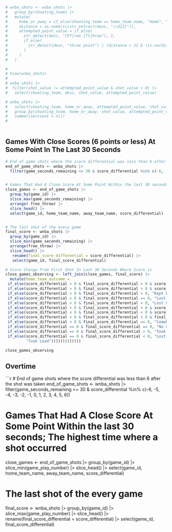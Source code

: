 ```r
# wnba_shots <- wnba_shots |>
#   group_by(shooting_team) |>
#   mutate(
#     home_or_away = if_else(shooting_team == home_team_name, "Home", "Away"),
#     distance = as.numeric(str_extract(desc, "\\d{2}")),
#     attempted_point_value = if_else(
#       str_detect(desc, "[Ff]ree [Tt]hrow"), 1,
#       if_else(
#         str_detect(desc, "three point") | (distance > 21 & !is.na(distance)), 3, 2
#       )
#     )
#   )

# 
# View(wnba_shots)
# 
# wnba_shots |> 
#  filter(shot_value != attempted_point_value & shot_value > 0) |>
#   select(shooting_team, desc, shot_value, attempted_point_value)

```

```r
# wnba_shots |>
#   select(shooting_team, home_or_away, attempted_point_value, shot_value) |>
#   group_by(shooting_team, home_or_away, shot_value, attempted_point_value) |>
#   summarise(count = n())
#   
  
```


## Games With Close Scores (6 points or less) At Some Point In The Last 30 Seconds
```r
# End of game shots where the score differential was less than 6 after the shot was taken
end_of_game_shots <- wnba_shots |>
  filter(game_seconds_remaining <= 30 & score_differential %in% c(-6, -5, -4, -3, -2, -1, 0, 1, 2, 3, 4, 5, 6)) 


# Games That Had A Close Score At Some Point Within the last 30 seconds; The highest time where a shot occurred
close_games <- end_of_game_shots |> 
  group_by(game_id) |> 
  slice_max(game_seconds_remaining) |> 
  arrange(-free_throw) |> 
  slice_head() |>
  select(game_id, home_team_name, away_team_name, score_differential)


# The last shot of the every game 
final_score <- wnba_shots |> 
  group_by(game_id) |> 
  slice_min(game_seconds_remaining) |> 
  arrange(free_throw) |> 
  slice_head() |> 
   rename(final_score_differential = score_differential) |> 
   select(game_id, final_score_differential)

# Score Change From First Shot In Last 30 Seconds Where Score is 
close_games_observing <- left_join(close_games, final_score) |> 
  mutate(home_team_outcome =  
 if_else(score_differential > 0 & final_score_differential > 0 & score_differential == final_score_differential, "Kept Same Lead",
 if_else(score_differential > 0 & final_score_differential > 0 & score_differential > final_score_differential, "Kept Lead - Decreased",
 if_else(score_differential > 0 & final_score_differential > 0, "Kept Lead - Increased",
 if_else(score_differential > 0 & final_score_differential == 0, "Lost Lead - Tied", 
 if_else(score_differential > 0 & final_score_differential < 0, "Lost Lead - Lost", 
 if_else(score_differential < 0 & final_score_differential < 0 & score_differential == final_score_differential, "No Comeback",
 if_else(score_differential < 0 & final_score_differential < 0 & score_differential > final_score_differential, "Comeback - Not Enough",
 if_else(score_differential < 0 & final_score_differential < 0 & final_score_differential > score_differential, "No Comeback - Deficity Increased",
 if_else(score_differential < 0 & final_score_differential == 0, "Comeback - Tied",
 if_else(score_differential == 0 & final_score_differential == 0, "No Comeback - Tied",
 if_else(score_differential == 0 & final_score_differential > 0, "Took Lead From Tie",
 if_else(score_differential == 0 & final_score_differential < 0, "Lost From Tie", 
         "Took Lead")))))))))))))

close_games_observing


```


## Overtime
```r
# End of game shots where the score differential was less than 6 after the shot was taken
end_of_game_shots <- wnba_shots |>
  filter(game_seconds_remaining <= 30 & score_differential %in% c(-6, -5, -4, -3, -2, -1, 0, 1, 2, 3, 4, 5, 6)) 


# Games That Had A Close Score At Some Point Within the last 30 seconds; The highest time where a shot occurred
close_games <- end_of_game_shots |> 
  group_by(game_id) |> 
  slice_min(game_play_number) |> 
  slice_head() |>
  select(game_id, home_team_name, away_team_name, score_differential)


# The last shot of the every game 
final_score <- wnba_shots |> 
  group_by(game_id) |> 
  slice_max(game_play_number) |> 
  slice_head() |> 
   rename(final_score_differential = score_differential) |> 
   select(game_id, final_score_differential)